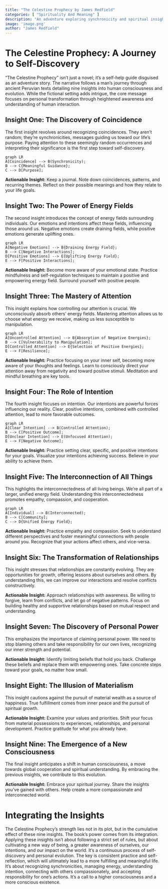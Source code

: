 ```yaml
---
title: "The Celestine Prophecy by James Redfield"
categories: [ "Spirituality And Meaning" ]
description: "An adventure exploring synchronicity and spiritual insights"
image: 'image.png'
author: "James Redfield"
---
```

# The Celestine Prophecy: A Journey to Self-Discovery

"The Celestine Prophecy" isn't just a novel; it's a self-help guide disguised as an adventure story.  The narrative follows a man's journey through ancient Peruvian texts detailing nine insights into human consciousness and evolution. While the fictional setting adds intrigue, the core message focuses on personal transformation through heightened awareness and understanding of human interaction.

## Insight One: The Discovery of Coincidence

The first insight revolves around recognizing coincidences.  They aren't random; they're synchronicities, messages guiding us toward our life's purpose. Paying attention to these seemingly random occurrences and interpreting their significance is the first step toward self-discovery.

```mermaid
graph LR
A[Coincidence] --> B(Synchronicity);
B --> C{Meaningful Guidance};
C --> D[Purpose];
```

**Actionable Insight:** Keep a journal.  Note down coincidences, patterns, and recurring themes.  Reflect on their possible meanings and how they relate to your life goals.


## Insight Two: The Power of Energy Fields

The second insight introduces the concept of energy fields surrounding individuals.  Our emotions and intentions affect these fields, influencing those around us.  Negative emotions create draining fields, while positive emotions generate uplifting ones.

```mermaid
graph LR
A[Negative Emotions] --> B{Draining Energy Field};
B --> C[Negative Interactions];
D[Positive Emotions] --> E{Uplifting Energy Field};
E --> F[Positive Interactions];
```

**Actionable Insight:** Become more aware of your emotional state.  Practice mindfulness and self-regulation techniques to maintain a positive and empowering energy field.  Surround yourself with positive people.


## Insight Three: The Mastery of Attention

This insight explains how controlling our attention is crucial. We unconsciously absorb others' energy fields.  Mastering attention allows us to choose what energy we receive, making us less susceptible to manipulation.

```mermaid
graph LR
A[Uncontrolled Attention] --> B{Absorption of Negative Energies};
B --> C[Vulnerability to Manipulation];
D[Controlled Attention] --> E{Selection of Positive Energies};
E --> F[Resilience];
```

**Actionable Insight:** Practice focusing on your inner self, becoming more aware of your thoughts and feelings. Learn to consciously direct your attention away from negativity and toward positive stimuli.  Meditation and mindful breathing are key tools.


## Insight Four: The Role of Intention

The fourth insight focuses on intention.  Our intentions are powerful forces influencing our reality.  Clear, positive intentions, combined with controlled attention, lead to more favorable outcomes.

```mermaid
graph LR
A[Clear Intention] --> B(Controlled Attention);
B --> C[Positive Outcome];
D[Unclear Intention] --> E(Unfocused Attention);
E --> F[Negative Outcome];
```

**Actionable Insight:** Practice setting clear, specific, and positive intentions for your goals. Visualize your intentions achieving success.  Believe in your ability to achieve them.


## Insight Five: The Interconnection of All Things

This highlights the interconnectedness of all living beings.  We're all part of a larger, unified energy field.  Understanding this interconnectedness promotes empathy, compassion, and cooperation.

```mermaid
graph LR
A[Individual] --> B(Interconnected);
B --> C[Community];
C --> D{Unified Energy Field};
```

**Actionable Insight:** Practice empathy and compassion.  Seek to understand different perspectives and foster meaningful connections with people around you.  Recognize that your actions affect others, and vice-versa.


## Insight Six: The Transformation of Relationships

This insight stresses that relationships are constantly evolving.  They are opportunities for growth, offering lessons about ourselves and others.  By understanding this, we can improve our interactions and resolve conflicts constructively.


**Actionable Insight:** Approach relationships with awareness.  Be willing to forgive, learn from conflicts, and let go of negative patterns.  Focus on building healthy and supportive relationships based on mutual respect and understanding.


## Insight Seven: The Discovery of Personal Power

This emphasizes the importance of claiming personal power. We need to stop blaming others and take responsibility for our own lives, recognizing our inner strength and potential.


**Actionable Insight:** Identify limiting beliefs that hold you back.  Challenge these beliefs and replace them with empowering ones.   Take concrete steps toward your goals, no matter how small.


## Insight Eight: The Illusion of Materialism

This insight cautions against the pursuit of material wealth as a source of happiness.  True fulfillment comes from inner peace and the pursuit of spiritual growth.


**Actionable Insight:** Examine your values and priorities.  Shift your focus from material possessions to experiences, relationships, and personal development.   Practice gratitude for what you already have.


## Insight Nine: The Emergence of a New Consciousness

The final insight anticipates a shift in human consciousness, a move towards global cooperation and spiritual understanding.  By embracing the previous insights, we contribute to this evolution.


**Actionable Insight:**  Embrace your spiritual journey. Share the insights you've gained with others. Help create a more compassionate and interconnected world.


# Integrating the Insights

The Celestine Prophecy's strength lies not in its plot, but in the cumulative effect of these nine insights.  The book's power comes from its integration.  Applying these insights isn’t about following a strict set of rules, but about cultivating a new way of being, a greater awareness of ourselves, our intentions, and our impact on the world. It's a continuous process of self-discovery and personal evolution.  The key is consistent practice and self-reflection, which will ultimately lead to a more fulfilling and meaningful life.  It’s about recognizing synchronicities, managing energy, understanding intention, connecting with others compassionately, and accepting responsibility for one's actions.  It's a call to a higher consciousness and a more conscious existence.

